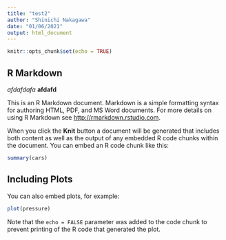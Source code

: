 ```yaml
---
title: "test2"
author: "Shinichi Nakagawa"
date: "01/06/2021"
output: html_document
---
```


```r
knitr::opts_chunk$set(echo = TRUE)
```

## R Markdown

*afdafdafa* **afdafd**

This is an R Markdown document. Markdown is a simple formatting syntax for authoring HTML, PDF, and MS Word documents. For more details on using R Markdown see <http://rmarkdown.rstudio.com>.

When you click the **Knit** button a document will be generated that includes both content as well as the output of any embedded R code chunks within the document. You can embed an R code chunk like this:

```r
summary(cars)
```

## Including Plots

You can also embed plots, for example:

```r
plot(pressure)
```

Note that the `echo = FALSE` parameter was added to the code chunk to prevent printing of the R code that generated the plot.
